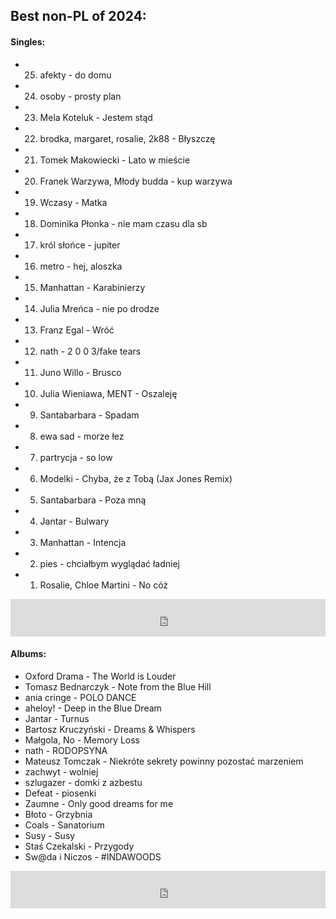 ## Best non-PL of 2024:

#### Singles:

 - 25. afekty - do domu
 - 24. osoby - prosty plan
 - 23. Mela Koteluk - Jestem stąd
 - 22. brodka, margaret, rosalie, 2k88 - Błyszczę
 - 21. Tomek Makowiecki - Lato w mieście
 - 20. Franek Warzywa, Młody budda - kup warzywa 
 - 19. Wczasy - Matka
 - 18. Dominika Płonka - nie mam czasu dla sb
 - 17. król słońce - jupiter
 - 16. metro - hej, aloszka
 - 15. Manhattan - Karabinierzy
 - 14. Julia Mreńca - nie po drodze
 - 13. Franz Egal - Wróć
 - 12. nath - 2 0 0 3/fake tears
 - 11. Juno Willo - Brusco

 - 10. Julia Wieniawa, MENT - Oszaleję
 - 9. Santabarbara - Spadam
 - 8. ewa sad - morze łez
 - 7. partrycja - so low
 - 6. Modelki - Chyba, że z Tobą (Jax Jones Remix)
 - 5. Santabarbara - Poza mną
 - 4. Jantar - Bulwary
 - 3. Manhattan - Intencja
 - 2. pies - chciałbym wyglądać ładniej
 - 1. Rosalie, Chloe Martini - No cóż

<iframe width="100%" height="60" src="https://player-widget.mixcloud.com/widget/iframe/?hide_cover=1&mini=1&feed=%2Fkrzysztof-ciach%2Fpolonez-7-01-2025-najlepsze-polskie-single-2024%2F" frameborder="0" ></iframe>

#### Albums:

 - Oxford Drama - The World is Louder
 - Tomasz Bednarczyk - Note from the Blue Hill 
 - ania cringe - POLO DANCE
 - aheloy! - Deep in the Blue Dream
 - Jantar - Turnus
 - Bartosz Kruczyński - Dreams & Whispers
 - Małgola, No - Memory Loss
 - nath - RODOPSYNA
 - Mateusz Tomczak - Niekróte sekrety powinny pozostać marzeniem
 - zachwyt - wolniej
 - szlugazer - domki z azbestu
 - Defeat - piosenki
 - Zaumne - Only good dreams for me 
 - Błoto - Grzybnia
 - Coals - Sanatorium
 - Susy - Susy
 - Staś Czekalski - Przygody
 - Sw@da i Niczos - #INDAWOODS

<iframe width="100%" height="60" src="https://player-widget.mixcloud.com/widget/iframe/?hide_cover=1&mini=1&feed=%2Fkrzysztof-ciach%2Fpolonez-7-01-2025-najlepsze-polskie-albumy-2024%2F" frameborder="0" ></iframe>